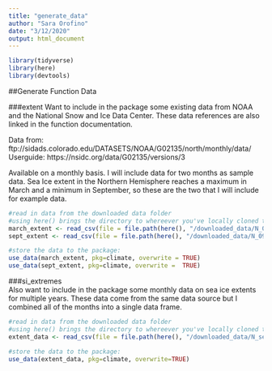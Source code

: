 ```yaml
---
title: "generate_data"
author: "Sara Orofino"
date: "3/12/2020"
output: html_document
---
```


```r
library(tidyverse)
library(here)
library(devtools)
```

##Generate Function Data


###extent
Want to include in the package some existing data from NOAA and the National Snow and Ice Data Center. These data references are also linked in the function documentation.    

Data from: ftp://sidads.colorado.edu/DATASETS/NOAA/G02135/north/monthly/data/  
Userguide: https://nsidc.org/data/G02135/versions/3  

Available on a monthly basis. I will include data for two months as sample data. Sea Ice extent in the Northern Hemisphere reaches a maximum in March and a minimum in September, so these are the two that I will include for example data.  
```r
#read in data from the downloaded data folder 
#using here() brings the directory to whereever you've locally cloned the climate repo
march_extent <- read_csv(file = file.path(here(), "/downloaded_data/N_03_extent_v3.0.csv"))
sept_extent <- read_csv(file = file.path(here(), "/downloaded_data/N_09_extent_v3.0.csv"))

#store the data to the package:
use_data(march_extent, pkg=climate, overwrite = TRUE)
use_data(sept_extent, pkg=climate, overwrite =  TRUE)
```

###si_extremes  
Also want to include in the package some monthly data on sea ice extents for multiple years. These data come from the same data source but I combined all of the months into a single data frame.    

```r
#read in data from the downloaded data folder 
#using here() brings the directory to whereever you've locally cloned the climate repo
extent_data <- read_csv(file = file.path(here(), "/downloaded_data/N_seaice_extent_v3.0.csv"))

#store the data to the package:
use_data(extent_data, pkg=climate, overwrite=TRUE)
```

